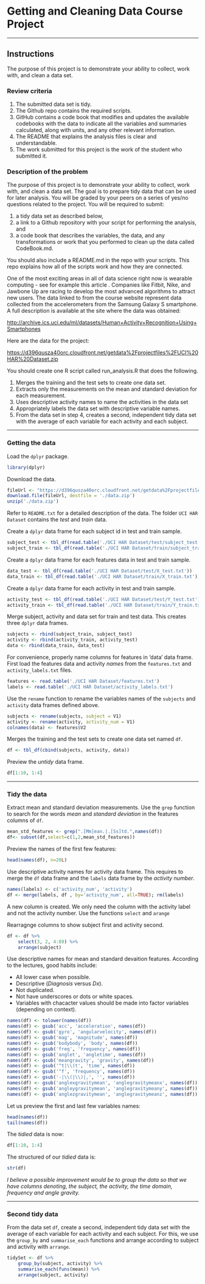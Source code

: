 # Getting and Cleaning Data Course Project

******

## Instructions

The purpose of this project is to demonstrate your ability to collect, work with, and clean a data set.

### Review criteria 

1. The submitted data set is tidy.
2. The Github repo contains the required scripts.
3. GitHub contains a code book that modifies and updates the available codebooks with the data to indicate all the variables and summaries calculated, along with units, and any other relevant information.
4. The README that explains the analysis files is clear and understandable.
5. The work submitted for this project is the work of the student who submitted it.

### Description of the problem

The purpose of this project is to demonstrate your ability to collect, work with, and clean a data set. The goal is to prepare tidy data that can be used 
for later analysis. You will be graded by your peers on a series of yes/no 
questions related to the project. You will be required to submit: 

1. a tidy data set as described below, 
2. a link to a Github repository with your script for performing the analysis, and 
3. a code book that describes the variables, the data, and any  transformations or work that you performed to clean up the data  called CodeBook.md. 
        
You should also include a README.md in the repo with your scripts. This repo  explains how all of the scripts work and how they are connected.

One of the most exciting areas in all of data science right now is wearable 
computing - see for example this article . Companies like Fitbit, Nike, and 
Jawbone Up are racing to develop the most advanced algorithms to attract new 
users. The data linked to from the course website represent data collected 
from the accelerometers from the Samsung Galaxy S smartphone. A full 
description is available at the site where the data was obtained:
    
<http://archive.ics.uci.edu/ml/datasets/Human+Activity+Recognition+Using+Smartphones>

Here are the data for the project:
    
<https://d396qusza40orc.cloudfront.net/getdata%2Fprojectfiles%2FUCI%20HAR%20Dataset.zip>

You should create one R script called run_analysis.R that does the following.

1. Merges the training and the test sets to create one data set.
2. Extracts only the measurements on the mean and standard deviation for each measurement.
3. Uses descriptive activity names to name the activities in the data set
4. Appropriately labels the data set with descriptive variable names.
5. From the data set in step 4, creates a second, independent tidy data set with the average of each variable for each activity and each subject.

******

### Getting the data

Load the `dplyr` package.
```r
library(dplyr)
```

Download the data.
```r
fileUrl <- "https://d396qusza40orc.cloudfront.net/getdata%2Fprojectfiles%2FUCI%20HAR%20Dataset.zip"
download.file(fileUrl, destfile = './data.zip')
unzip('./data.zip')
```

Refer to `README.txt` for a detailed description of the data.
The folder `UCI HAR Dataset` contains the *test* and *train* data. 

Create a `dplyr` data frame for each subject id in test and train sample.
```r
subject_test <- tbl_df(read.table('./UCI HAR Dataset/test/subject_test.txt'))
subject_train <- tbl_df(read.table('./UCI HAR Dataset/train/subject_train.txt'))
```

Create a `dplyr` data frame for each features data in test and train sample.
```r
data_test <- tbl_df(read.table('./UCI HAR Dataset/test/X_test.txt'))
data_train <- tbl_df(read.table('./UCI HAR Dataset/train/X_train.txt'))
```

Create a `dplyr` data frame for each activity in test and train sample.
```r
activity_test <- tbl_df(read.table('./UCI HAR Dataset/test/Y_test.txt'))
activity_train <- tbl_df(read.table('./UCI HAR Dataset/train/Y_train.txt'))
```

Merge subject, activity and data set for train and test data. This creates three `dplyr` data frames.
```r
subjects <- rbind(subject_train, subject_test)
activity <- rbind(activity_train, activity_test) 
data <- rbind(data_train, data_test)
```

For convenience, properly name columns for features in 'data' data frame. 
First load the features data and activity _names_ from the `features.txt` and `activity_labels.txt` files. 
```r
features <- read.table('./UCI HAR Dataset/features.txt')
labels <- read.table('./UCI HAR Dataset/activity_labels.txt')
```
Use the `rename` function to rename the variables names of the `subjects` and `activity` data frames defined above.
```r
subjects <- rename(subjects, subject = V1)
activity <- rename(activity, activity_num = V1)
colnames(data) <- features$V2
```

Merges the training and the test sets to create one data set named `df`.
```r
df <- tbl_df(cbind(subjects, activity, data))
```
Preview the _untidy_ data frame.
```r
df[1:10, 1:4]
```

******

### Tidy the data

Extract mean and standard deviation measurements. Use the `grep` function to search for the words _mean_ and _standard deviation_ in the features columns of `df`.
```r
mean_std_features <- grep(".[Mm]ean.|.[Ss]td.",names(df))
df<- subset(df,select=c(1,2,mean_std_features))
```
Preview the names of the first few features:
```r
head(names(df), n=20L)
```

Use descriptive activity names for activity data frame. This requires to merge the `df` data frame and the `labels` data frame by the *activity number*. 
```r
names(labels) <- c('activity_num', 'activity')
df <- merge(labels, df , by='activity_num', all=TRUE); rm(labels)
```
A new column is created. We only need the column with the activity label and not the activity number. 
Use the functions `select` and `arange`

Rearragnge columns to show subject first and activity second.
```r
df <- df %>%
    select(3, 2, 4:89) %>%
    arrange(subject)
```

Use descriptive names for mean and standard devaition features.
According to the lectures, good habits include:

*   All lower case when possible.
*   Descriptive (_Diagnosis_ versus _Dx_).
*   Not duplicated.
*   Not have underscores or dots or white spaces.
*   Variables with chacacter values should be made into factor variables (depending on context).

```r
names(df) <- tolower(names(df))
names(df) <- gsub('acc', 'acceleration', names(df))
names(df) <- gsub('gyro', 'angularvelocity', names(df))
names(df) <- gsub('mag', 'magnitude', names(df))
names(df) <- gsub('bodybody', 'body', names(df))
names(df) <- gsub('freq', 'frequency', names(df))
names(df) <- gsub('anglet', 'angletime', names(df))
names(df) <- gsub('meangravity', 'gravity', names(df))
names(df) <- gsub('^t|\\(t', 'time', names(df))
names(df) <- gsub('^f', 'frequency', names(df))
names(df) <- gsub('-|\\(|\\)|,', '', names(df))
names(df) <- gsub('anglexgravitymean', 'anglegravitymeanx', names(df))
names(df) <- gsub('angleygravitymean', 'anglegravitymeany', names(df))
names(df) <- gsub('anglezgravitymean', 'anglegravitymeanz', names(df))
```

Let us preview the first and last few variables names:
```r
head(names(df))
tail(names(df))
```
The _tidied_ data is now:
```r
df[1:10, 1:4]
```
The structured of our _tidied_ data is:
```r
str(df)
```
_I believe a possible improvement would be to group the data so that we have columns denoting, the subject, the activity, the time domain, frequency and angle gravity._

******

### Second tidy data

From the data set `df`, create a second, independent tidy data set with the average of each variable for each activity and each subject.
For this, we use the `group_by` and `summarise_each` functions and arrange according to subject and activity with `arrange`.
```r
tidySet <- df %>% 
    group_by(subject, activity) %>% 
    summarise_each(funs(mean)) %>%
    arrange(subject, activity)
```

